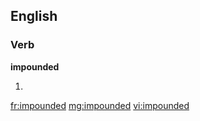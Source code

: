 ==English==

===Verb===
'''impounded'''

# {{past of|[[impound]]}}

[[fr:impounded]]
[[mg:impounded]]
[[vi:impounded]]